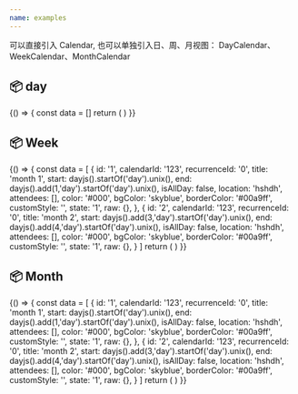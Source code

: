 ```yaml
---
name: examples
---
```


可以直接引入 Calendar, 也可以单独引入日、周、月视图： DayCalendar、WeekCalendar、MonthCalendar


## 📦 day

<Playground>
    {() => {
        const data = []
        return (
             <DayCalendar 
                date={dayjs()}
                isWhichHour={"24"}
                schedules={data}
            />
        )
    }}
   
</Playground>

## 📦 Week

<Playground>
    {() => {
        const data = [
            {
            id: '1',
            calendarId: '123',
            recurrenceId: '0',
            title: 'month 1',
            start: dayjs().startOf('day').unix(),
            end: dayjs().add(1,'day').startOf('day').unix(),
            isAllDay: false,
            location: 'hshdh',
            attendees: [],
            color: '#000',
            bgColor: 'skyblue',
            borderColor: '#00a9ff',
            customStyle: '',
            state: '1',
            raw: {},
            },
            {
            id: '2',
            calendarId: '123',
            recurrenceId: '0',
            title: 'month 2',
            start: dayjs().add(3,'day').startOf('day').unix(),
            end: dayjs().add(4,'day').startOf('day').unix(),
            isAllDay: false,
            location: 'hshdh',
            attendees: [],
            color: '#000',
            bgColor: 'skyblue',
            borderColor: '#00a9ff',
            customStyle: '',
            state: '1',
            raw: {},
            }
        ]
        return (
             <Calendar 
                date={dayjs()}
                viewType={'week'}
                isWhichHour={"24"}
                schedules={data}
            />
        )
    }}
   
</Playground>

## 📦 Month

<Playground>
    {() => {
        const data = [
            {
            id: '1',
            calendarId: '123',
            recurrenceId: '0',
            title: 'month 1',
            start: dayjs().startOf('day').unix(),
            end: dayjs().add(1,'day').startOf('day').unix(),
            isAllDay: false,
            location: 'hshdh',
            attendees: [],
            color: '#000',
            bgColor: 'skyblue',
            borderColor: '#00a9ff',
            customStyle: '',
            state: '1',
            raw: {},
            },
            {
            id: '2',
            calendarId: '123',
            recurrenceId: '0',
            title: 'month 2',
            start: dayjs().add(3,'day').startOf('day').unix(),
            end: dayjs().add(4,'day').startOf('day').unix(),
            isAllDay: false,
            location: 'hshdh',
            attendees: [],
            color: '#000',
            bgColor: 'skyblue',
            borderColor: '#00a9ff',
            customStyle: '',
            state: '1',
            raw: {},
            }
        ]
        return (
             <MonthCalendar 
                date={dayjs()}
                viewType={'week'}
                isWhichHour={"24"}
                schedules={data}
                isVisibleSolar2lunar={true}
            />
        )
    }}
   
</Playground>






